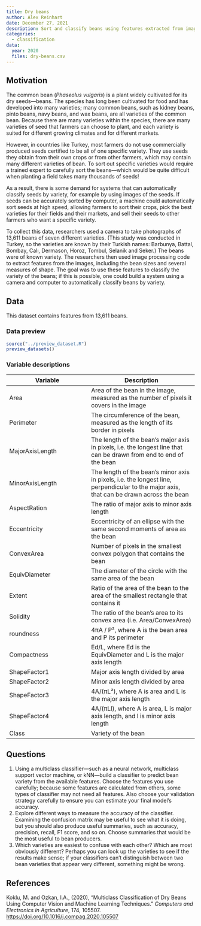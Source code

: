 ```yaml
---
title: Dry beans
author: Alex Reinhart
date: December 27, 2021
description: Sort and classify beans using features extracted from images.
categories:
  - classification
data:
  year: 2020
  files: dry-beans.csv
---
```


## Motivation

The common bean (*Phaseolus vulgaris*) is a plant widely cultivated for its dry
seeds---beans. The species has long been cultivated for food and has developed
into many varieties; many common beans, such as kidney beans, pinto beans, navy
beans, and wax beans, are all varieties of the common bean. Because there are
many varieties within the species, there are many varieties of seed that farmers
can choose to plant, and each variety is suited for different growing climates
and for different markets.

However, in countries like Turkey, most farmers do not use commercially produced
seeds certified to be all of one specific variety. They use seeds they obtain
from their own crops or from other farmers, which may contain many different
varieties of bean. To sort out specific varieties would require a trained expert
to carefully sort the beans---which would be quite difficult when planting a
field takes many thousands of seeds!

As a result, there is some demand for systems that can automatically classify
seeds by variety, for example by using images of the seeds. If seeds can be
accurately sorted by computer, a machine could automatically sort seeds at high
speed, allowing farmers to sort their crops, pick the best varieties for their
fields and their markets, and sell their seeds to other farmers who want a
specific variety.

To collect this data, researchers used a camera to take photographs of 13,611
beans of seven different varieties. (This study was conducted in Turkey, so the
varieties are known by their Turkish names: Barbunya, Battal, Bombay, Calı,
Dermason, Horoz, Tombul, Selanik and Seker.) The beans were of known variety.
The researchers then used image processing code to extract features from the
images, including the bean sizes and several measures of shape. The goal was to
use these features to classify the variety of the beans; if this is possible,
one could build a system using a camera and computer to automatically classify
beans by variety.

## Data

This dataset contains features from 13,611 beans.

### Data preview

```r
source("../preview_dataset.R")
preview_datasets()
```

### Variable descriptions

| Variable | Description |
|----------|-------------|
| Area | 	Area of the bean in the image, measured as the number of pixels it covers in the image |
| Perimeter | 	The circumference of the bean, measured as the length of its border in pixels|
| MajorAxisLength |	The length of the bean's major axis in pixels, i.e. the longest line that can be drawn from end to end of the bean|
| MinorAxisLength |	The length of the bean's minor axis in pixels, i.e. the longest line, perpendicular to the major axis, that can be drawn across the bean|
| AspectRation |	The ratio of major axis to minor axis length|
| Eccentricity | 	Eccentricity of an ellipse with the same second moments of area as the bean|
| ConvexArea |	Number of pixels in the smallest convex polygon that contains the bean|
| EquivDiameter |	The diameter of the circle with the same area of the bean|
| Extent |	Ratio of the area of the bean to the area of the smallest rectangle that contains it|
| Solidity |	The ratio of the bean's area to its convex area (i.e. Area/ConvexArea)|
| roundness |	4πA / P², where A is the bean area and P its perimeter|
| Compactness |	Ed/L, where Ed is the EquivDiameter and L is the major axis length|
| ShapeFactor1 |	Major axis length divided by area|
| ShapeFactor2 |	Minor axis length divided by area|
| ShapeFactor3 |	4A/(πL²), where A is area and L is the major axis length|
| ShapeFactor4 |	4A/(πLl), where A is area, L is major axis length, and l is minor axis length|
| Class |	Variety of the bean |

## Questions

1. Using a multiclass classifier---such as a neural network, multiclass support
   vector machine, or kNN---build a classifier to predict bean variety from the
   available features. Choose the features you use carefully; because some
   features are calculated from others, some types of classifier may not need
   all features. Also choose your validation strategy carefully to ensure you
   can estimate your final model's accuracy.
2. Explore different ways to measure the accuracy of the classifier. Examining
   the confusion matrix may be useful to see what it is doing, but you should
   also produce useful summaries, such as accuracy, precision, recall, F1 score,
   and so on. Choose summaries that would be the most useful to bean producers.
3. Which varieties are easiest to confuse with each other? Which are most
   obviously different? Perhaps you can look up the varieties to see if the
   results make sense; if your classifiers can't distinguish between two bean
   varieties that appear very different, something might be wrong.

## References

Koklu, M. and Ozkan, I.A., (2020), "Multiclass Classification of Dry Beans Using
Computer Vision and Machine Learning Techniques." *Computers and Electronics in
Agriculture*, 174, 105507. <https://doi.org/10.1016/j.compag.2020.105507>
